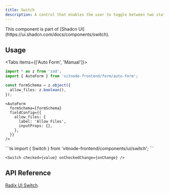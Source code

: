 ```yaml
---
title: Switch
description: A control that enables the user to toggle between two states, such as on and off.
---
```


<Callout title="Shadcn UI">
  This component is part of [Shadcn
  UI](https://ui.shadcn.com/docs/components/switch).
</Callout>

## Usage


<Tabs items={['Auto Form', 'Manual']}>
  <Tab value="Auto Form">
```ts
import * as z from 'zod';
import { AutoForm } from 'vitnode-frontend/form/auto-form';
```

```ts
const formSchema = z.object({
  allow_files: z.boolean(),
});
```

```tsx
<AutoForm
  formSchema={formSchema}
  fieldConfig={{
    allow_files: {
      label: 'Allow Files',
      inputProps: {},
    },
  }}
/>
```

  </Tab>

  <Tab value="Manual">
```ts
import { Switch } from 'vitnode-frontend/components/ui/switch';
```

```tsx
<Switch checked={value} onCheckedChange={onChange} />
```

  </Tab>
</Tabs>

## API Reference

[Radix UI Switch](https://www.radix-ui.com/primitives/docs/components/switch#api-reference).
